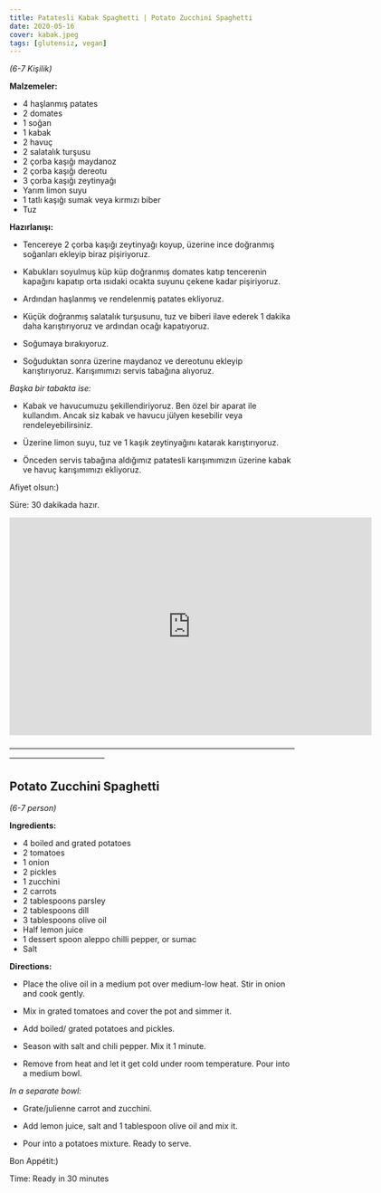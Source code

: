 ```yaml
---
title: Patatesli Kabak Spaghetti | Potato Zucchini Spaghetti
date: 2020-05-16
cover: kabak.jpeg
tags: [glutensiz, vegan]
---
```


*(6-7 Kişilik)*

**Malzemeler:**

- 4 haşlanmış patates
- 2 domates
- 1 soğan
- 1 kabak
- 2 havuç
- 2 salatalık turşusu
- 2 çorba kaşığı maydanoz
- 2 çorba kaşığı dereotu
- 3 çorba kaşığı zeytinyağı
- Yarım limon suyu
- 1 tatlı kaşığı sumak veya kırmızı biber
- Tuz

**Hazırlanışı:**


- Tencereye 2 çorba kaşığı zeytinyağı koyup, üzerine ince doğranmış soğanları ekleyip biraz pişiriyoruz.

- Kabukları soyulmuş küp küp doğranmış domates katıp tencerenin kapağını kapatıp orta ısıdaki ocakta suyunu çekene kadar pişiriyoruz.

- Ardından haşlanmış ve rendelenmiş patates ekliyoruz.

- Küçük doğranmış salatalık turşusunu, tuz ve biberi ilave ederek 1 dakika daha karıştırıyoruz ve ardından ocağı kapatıyoruz.

- Soğumaya bırakıyoruz.

- Soğuduktan sonra üzerine maydanoz ve dereotunu ekleyip karıştırıyoruz. Karışımımızı servis tabağına alıyoruz.

*Başka bir tabakta ise:*

- Kabak ve havucumuzu şekillendiriyoruz. Ben özel bir aparat ile kullandım.
Ancak siz kabak ve havucu jülyen kesebilir veya rendeleyebilirsiniz.

- Üzerine limon suyu, tuz ve 1 kaşık zeytinyağını katarak karıştırıyoruz.

- Önceden servis tabağına aldığımız patatesli karışımımızın üzerine kabak ve havuç karışımımızı ekliyoruz.

Afiyet olsun:)

Süre: 30 dakikada hazır.

<p>
<iframe
    type="text/html"
    width="640"
    height="385"
    src="http://www.youtube.com/embed/dOIg3_Qfe8o"
    frameborder="0">
</iframe>
</p>


————————————————————————————————————————————————

## Potato Zucchini Spaghetti

*(6-7 person)*

**Ingredients:**
- 4 boiled and grated potatoes
- 2 tomatoes
- 1 onion
- 2 pickles
- 1 zucchini
- 2 carrots
- 2 tablespoons parsley
- 2 tablespoons dill
- 3 tablespoons olive oil
- Half lemon juice
- 1 dessert spoon aleppo chilli pepper, or sumac
- Salt


**Directions:**

- Place the olive oil in a medium pot over medium-low heat. Stir in onion and cook gently.

- Mix in grated tomatoes and cover the pot and simmer it.

- Add boiled/ grated potatoes and pickles.

- Season with salt and chili pepper. Mix it 1 minute.

- Remove from heat and let it get cold under room temperature. Pour into a medium bowl.

*In a separate bowl:*

- Grate/julienne carrot and zucchini.

- Add lemon juice, salt and 1 tablespoon olive oil and mix it.

- Pour into a potatoes mixture. Ready to serve.

Bon Appétit:)

Time: Ready in 30 minutes